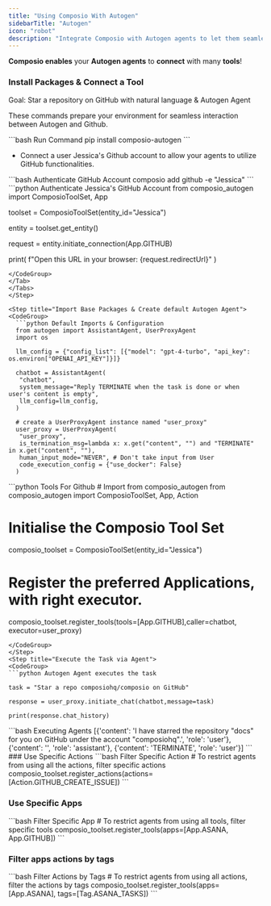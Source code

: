 ```yaml
---
title: "Using Composio With Autogen"
sidebarTitle: "Autogen"
icon: "robot"
description: "Integrate Composio with Autogen agents to let them seamlessly interact with external apps"
---
```


**Composio enables** your **Autogen agents** to **connect** with many **tools**!

### Install Packages & Connect a Tool

<Tip>
  Goal: Star a repository on GitHub with natural language & Autogen Agent
</Tip>

These commands prepare your environment for seamless interaction between Autogen and Github.

<CodeGroup>
  ```bash Run Command 
  pip install composio-autogen
  ```
</CodeGroup>

<Steps>

<Step title="Connect GitHub account">

- Connect a user Jessica's Github account to allow your agents to utilize GitHub functionalities.
<Tabs>
<Tab title="CLI">
<CodeGroup>
```bash Authenticate GitHub Account 
composio add github -e "Jessica"
```
</CodeGroup>
</Tab>
<Tab title="Python">
<CodeGroup>
```python Authenticate Jessica's GitHub Account 
from composio_autogen import ComposioToolSet, App

toolset = ComposioToolSet(entity_id="Jessica")

entity = toolset.get_entity()

request = entity.initiate_connection(App.GITHUB)

print(
    f"Open this URL in your browser: {request.redirectUrl}"
)
```
</CodeGroup>
</Tab>
</Tabs>
</Step>

<Step title="Import Base Packages & Create default Autogen Agent">
<CodeGroup>
  ```python Default Imports & Configuration
  from autogen import AssistantAgent, UserProxyAgent
  import os

  llm_config = {"config_list": [{"model": "gpt-4-turbo", "api_key": os.environ["OPENAI_API_KEY"]}]}

  chatbot = AssistantAgent(
   "chatbot",
   system_message="Reply TERMINATE when the task is done or when user's content is empty",
   llm_config=llm_config,
  )

  # create a UserProxyAgent instance named "user_proxy"
  user_proxy = UserProxyAgent(
   "user_proxy",
   is_termination_msg=lambda x: x.get("content", "") and "TERMINATE" in x.get("content", ""),
   human_input_mode="NEVER", # Don't take input from User
   code_execution_config = {"use_docker": False}
  )
  ```

</CodeGroup>
</Step>
<Step title="Fetch all Github Autogen Tools via Composio">
<CodeGroup>
  ```python Tools For Github
  # Import from composio_autogen
  from composio_autogen import ComposioToolSet, App, Action

  # Initialise the Composio Tool Set

  composio_toolset = ComposioToolSet(entity_id="Jessica")

  # Register the preferred Applications, with right executor.

  composio_toolset.register_tools(tools=[App.GITHUB],caller=chatbot, executor=user_proxy)
  ```
</CodeGroup>
</Step>
<Step title="Execute the Task via Agent">
<CodeGroup>
  ```python Autogen Agent executes the task

  task = "Star a repo composiohq/composio on GitHub"

  response = user_proxy.initiate_chat(chatbot,message=task)

  print(response.chat_history)
  ```

</CodeGroup>
</Step>
<Step title="Check Response">
<CodeGroup>
  ```bash Executing Agents
  [{'content': 'I have starred the repository "docs" for you on GitHub under the account "composiohq".', 'role': 'user'}, 
  {'content': '', 'role': 'assistant'}, {'content': 'TERMINATE', 'role': 'user'}]
  ```

</CodeGroup>

</Step>
</Steps>
### Use Specific Actions
<CodeGroup>
  ```bash Filter Specific Action
  # To restrict agents from using all the actions, filter specific actions 
  composio_toolset.register_actions(actions=[Action.GITHUB_CREATE_ISSUE])
  ```
</CodeGroup>

### Use Specific Apps

<CodeGroup>
  ```bash Filter Specific App 
  # To restrict agents from using all tools, filter specific tools 
  composio_toolset.register_tools(apps=[App.ASANA, App.GITHUB])
  ```
</CodeGroup>

### Filter apps actions by tags

<CodeGroup>
  ```bash Filter Actions by Tags 
  # To restrict agents from using all actions, filter the actions by tags 
  composio_toolset.register_tools(apps=[App.ASANA], tags=[Tag.ASANA_TASKS]) 
  ```
</CodeGroup>
